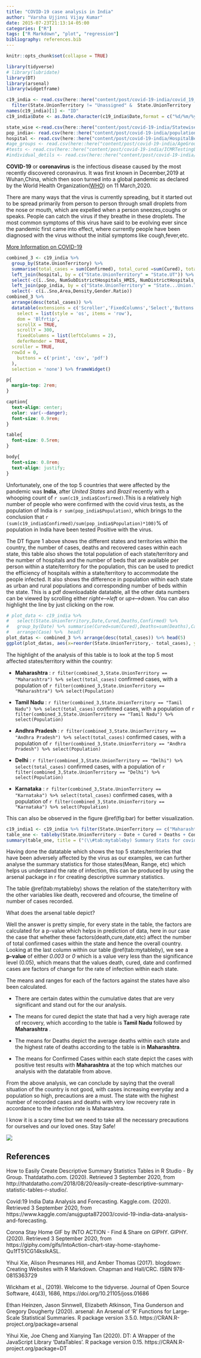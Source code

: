 ```yaml
---
title: "COVID-19 case analysis in India"
author: "Varsha Ujjinni Vijay Kumar"
date: 2015-07-23T21:13:14-05:00
categories: ["R"]
tags: ["R Markdown", "plot", "regression"]
bibliography: references.bib
---
```


```r
knitr::opts_chunk$set(collapse = TRUE)
```

```r
library(tidyverse)
# library(lubridate)
library(DT)
library(arsenal)
library(widgetframe)
```


```r
c19_india <- read.csv(here::here("content/post/covid-19-india/covid_19_india.csv")) %>% 
  filter(State.UnionTerritory != "Unassigned" &  State.UnionTerritory != "Cases being reassigned to states")
names(c19_india)[1] <- "ID"
c19_india$Date <- as.Date.character(c19_india$Date,format = c("%d/%m/%y"))

state_wise <-read.csv(here::here("content/post/covid-19-india/StatewiseTestingDetails.csv"))
pop_india<- read.csv(here::here("content/post/covid-19-india/population_india_census2011.csv"))
hospital <- read.csv(here::here("content/post/covid-19-india/HospitalBedsIndia.csv"))
#age_groups <- read.csv(here::here("content/post/covid-19-india/AgeGroupDetails.csv"))
#tests <- read.csv(here::here("content/post/covid-19-india/ICMRTestingLabs.csv"))
#individual_detils <- read.csv(here::here("content/post/covid-19-india/IndividualDetails.csv"))
```


**COVID-19** or **coronavirus** is the infectious disease caused by the most recently discovered coronavirus. It was first known in December,2019 at Wuhan,China, which then soon turned into a global pandemic as declared by the World Health Organization([WHO](https://www.euro.who.int/en/health-topics/health-emergencies/coronavirus-covid-19)) on 11 March,2020.

There are many ways that the virus is currently spreading, but it started out to be spread primarily from person to person through small droplets from the nose or mouth, which are expelled when a person sneezes,coughs or speaks. People can catch the virus if they breathe in these droplets. The most common symptoms of this virus have said to be evolving ever since the pandemic first came into effect, where currently people have been diagnosed with the virus without the initial symptoms like cough,fever,etc. 

[More Information on COVID-19](https://www.who.int/emergencies/diseases/novel-coronavirus-2019/question-and-answers-hub/q-a-detail/q-a-coronaviruses)


```r
combined_3 <- c19_india %>% 
  group_by(State.UnionTerritory) %>%  
  summarise(total_cases = sum(Confirmed), total_cured =sum(Cured), total_deaths = sum(Deaths)) %>% 
  left_join(hospital, by = c("State.UnionTerritory" = "State.UT")) %>%  
  select(-c(ï..Sno, NumSubDistrictHospitals_HMIS, NumDistrictHospitals_HMIS, NumRuralHospitals_NHP18, NumUrbanHospitals_NHP18)) %>% 
  left_join(pop_india, by = c("State.UnionTerritory" = "State...Union.Territory")) %>%
  select(- c(ï..Sno,Area,Density,Gender.Ratio))
combined_3 %>% 
  arrange(desc(total_cases)) %>% 
  datatable(extensions = c('Scroller','FixedColumns','Select','Buttons'), options = list(
    select = list(style = 'os', items = 'row'),
    dom = 'Blfrtip',
    scrollX = TRUE,
    scrollY = 300,
    fixedColumns = list(leftColumns = 2),
    deferRender = TRUE,
  scroller = TRUE,
  rowId = 0,
    buttons = c('print', 'csv', 'pdf')
  ),
  selection = 'none') %>% frameWidget()
```



```css
p{
  margin-top: 2rem;
}

caption{
  text-align: center;
  color: var(--danger);
  font-size: 0.9rem;
}

table{
  font-size: 0.5rem;
}

body{
  font-size: 0.8rem; 
  text-align: justify;
}
```

Unfortunately, one of the top 5 countries that were affected by the pandemic was **India**, after *United States* and *Brazil* recently with a whooping count of `r sum(c19_india$Confirmed)`.This is a relatively high number of people who were confirmed with the covid virus tests, as the population of India is `r sum(pop_india$Population)`, which brings to the conclusion that 
`r (sum(c19_india$Confirmed)/sum(pop_india$Population)*100)`% of population in India have been tested Positive with the virus.

The DT figure 1 above shows the different states and territories within the country, the number of cases, deaths and recovered cases within each state, this table also shows the total population of each state/territory and the number of hospitals and the number of beds that are available per person within a state/territory for the population, this can be used to predict the efficiency of hospitals within a state/territory to accommodate the people infected. It also shows the difference in population within each state as urban and rural populations and corresponding number of beds within the state. This is a pdf downloadable datatable, all the other data numbers can be viewed by scrolling either *right<-->left* or *up<-->down*. You can also highlight the line by just clicking on the row.

```r
# plot_data <- c19_india %>% 
#   select(State.UnionTerritory,Date,Cured,Deaths,Confirmed) %>% 
#   group_by(Date) %>% summarise(Cured=sum(Cured),Deaths=sum(Deaths),Case=sum(Confirmed)) %>%
#   arrange(Case) %>%  head()
plot_datas <- combined_3 %>% arrange(desc(total_cases)) %>% head(5)
ggplot(plot_datas, aes(x=reorder(State.UnionTerritory,- total_cases), y=total_cases))+geom_col(fill="pink")+ theme(axis.text.x=element_text(size=20, angle=90, hjust = 1, vjust = 0.5 ),axis.text.y = element_blank()) +           xlab("States/UTs")+ylab("Total Number of Cases")+ labs(title=" Top 5 State/UT-wise Cases of COVID-19")+ theme_bw() + geom_text(aes(label=round(total_cases) ), position=position_dodge(width=0.5),angle=270) 
```

The highlight of the analysis of this table is to look at the top 5 most affected states/territory within the country:

- **Maharashtra** : `r filter(combined_3,State.UnionTerritory == "Maharashtra") %>% select(total_cases)` confirmed cases, with a population of `r filter(combined_3,State.UnionTerritory == "Maharashtra") %>% select(Population)`

- **Tamil Nadu** : `r filter(combined_3,State.UnionTerritory == "Tamil Nadu") %>% select(total_cases)` confirmed cases, with a population of `r filter(combined_3,State.UnionTerritory == "Tamil Nadu") %>% select(Population)`

- **Andhra Pradesh** : `r filter(combined_3,State.UnionTerritory == "Andhra Pradesh") %>% select(total_cases)` confirmed cases, with a population of `r filter(combined_3,State.UnionTerritory == "Andhra Pradesh") %>% select(Population)`

- **Delhi** : `r filter(combined_3,State.UnionTerritory == "Delhi") %>% select(total_cases)` confirmed cases, with a population of  `r filter(combined_3,State.UnionTerritory == "Delhi") %>% select(Population)`

- **Karnataka** : `r filter(combined_3,State.UnionTerritory == "Karnataka") %>% select(total_cases)` confirmed cases, with a population of `r filter(combined_3,State.UnionTerritory == "Karnataka") %>% select(Population)` 

This can also be observed in the figure \@ref(fig:bar) for better visualization.



```r
c19_india1 <- c19_india %>% filter(State.UnionTerritory == c("Maharashtra","Tamil Nadu","Andhra Pradesh","Delhi","Karnataka"))
table_one <- tableby(State.UnionTerritory ~ Date + Cured + Deaths + Confirmed , data = c19_india1)
summary(table_one, title = ("(\\#tab:mytableby) Summary Stats for covid cases in India"),text = TRUE) 
```

Having done the datatable which shows the top 5 states/territories that have been adversely affected by the virus as our examples, we can further analyse the summary statistics for those states(Mean, Range, etc) which helps us understand the rate of infection, this can be produced by using the arsenal package in r for creating descriptive summary statistics. 

The table \@ref(tab:mytableby) shows the relation of the state/territory with the other variables like death, recovered and ofcourse, the timeline of number of cases recorded. 

What does the arsenal table depict?

Well the answer is pretty simple, for every state in the table, the factors are calculated for a p-value which helps in prediction of data, here in our case the case that whether these factors(death,cure,date,etc) affect the number of total confirmed cases within the state and hence the overall country. Looking at the last column within our table \@ref(tab:mytableby), we see a **p-value** of either *0.003* or *0* which is a value very less than the significance level (0.05), which means that the values death, cured, date and confirmed cases are factors of change for the rate of infection within each state. 

The means and ranges for each of the factors against the states have also been calculated.

- There are certain dates within the cumulative dates that are very significant and stand out for the our analysis.

- The means for cured depict the state that had a very high average rate of recovery, which according to the table is **Tamil Nadu** followed by **Maharashtra** .

- The means for Deaths depict the average deaths within each state and the highest rate of deaths according to the table is in **Maharashtra**.

- The means for Confirmed Cases within each state depict the cases with positive test results with  **Maharashtra** at the top which matches our analysis with the datatable from above.

From the above analysis, we can conclude by saying that the overall situation of the country is not good, with cases increasing everyday and a population so high, precautions are a must. The state with the highest number of recorded cases and deaths with very low recovery rate in accordance to the infection rate is Maharashtra.

I know it is a scary time but we need to take all the necessary precautions for ourselves and our loved ones. Stay Safe!

![](https://media.giphy.com/media/Qu1fT51CG14ksIkASL/giphy.gif)


## References

How to Easily Create Descriptive Summary Statistics Tables in R Studio - By Group. Thatdatatho.com. (2020). Retrieved 3 September 2020, from http://thatdatatho.com/2018/08/20/easily-create-descriptive-summary-statistic-tables-r-studio/.

Covid:19 India Data Analysis and Forecasting. Kaggle.com. (2020). Retrieved 3 September 2020, from https://www.kaggle.com/anujgupta872003/covid-19-india-data-analysis-and-forecasting.

Corona Stay Home GIF by INTO ACTION - Find & Share on GIPHY. GIPHY. (2020). Retrieved 3 September 2020, from https://giphy.com/gifs/IntoAction-chart-stay-home-stayhome-Qu1fT51CG14ksIkASL.

Yihui Xie, Alison Presmanes Hill, and Amber Thomas (2017). blogdown: Creating Websites with R Markdown. Chapman and Hall/CRC. ISBN 978-0815363729

Wickham et al., (2019). Welcome to the tidyverse. Journal of Open Source Software, 4(43), 1686, https://doi.org/10.21105/joss.01686

Ethan Heinzen, Jason Sinnwell, Elizabeth Atkinson, Tina Gunderson and Gregory Dougherty (2020). arsenal: An Arsenal of 'R' Functions for Large-Scale Statistical
  Summaries. R package version 3.5.0. https://CRAN.R-project.org/package=arsenal

Yihui Xie, Joe Cheng and Xianying Tan (2020). DT: A Wrapper of the JavaScript Library 'DataTables'. R package version 0.15.
  https://CRAN.R-project.org/package=DT